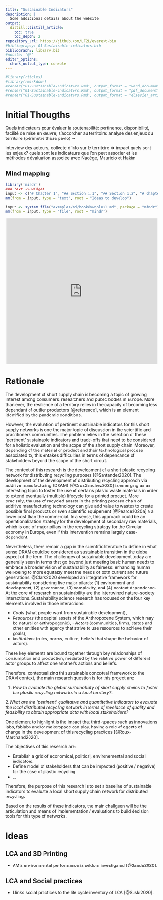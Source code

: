 ```yaml
---
title: "Sustainable Indicators"
description: |
  Some additional details about the website
output:
  distill::distill_article:
    toc: true
    toc_depth: 2
repository_url: https://github.com/LF2L/everest-bio
#bibliography: 01-Sustainable-indicators.bib
bibliography: library.bib
#nocite: '@*'
editor_options: 
  chunk_output_type: console
---
```


```r

#library(rticles)
#library(rmarkdown)
#render("01-Sustainable-indicators.Rmd", output_format = "word_document", output_dir = "01-Sustainable-Indicators")
#render("01-Sustainable-indicators.Rmd", output_format = "pdf_document", output_dir = "01-Sustainable-Indicators")
#render("01-Sustainable-indicators.Rmd", output_format = "elsevier_article", output_dir = "01-Sustainable-Indicators")

```



# Initial Thougths
Quels indicateurs pour évaluer la soutenabilité: pertinence, disponibilité, facilité de mise en œuvre; s’accorcher au territoire: analyse des enjeux du territoire (périmètre thèse pavlo) =>

interview des acteurs, collecte d’info sur le territoire => impact quels sont les enjeux? quels sont les indicateurs que l’on peut associer et les méthodes d’évaluation associée avec Nadège, Mauricio et Hakim 


## Mind mapping

```r
library('mindr')
### text -> widget
input <- c("# Chapter 1", "## Section 1.1", "## Section 1.2", "# Chapter 2")
mm(from = input, type = "text", root = "Ideas to develop")

input <- system.file("examples/md/bookdownplus1.md", package = "mindr")
mm(from = input, type = "file", root = "mindr")

```

:::l-page
<div style="width: 100%; height: 480px; margin: auto; position: relative; text-align: center;"><iframe allowfullscreen frameborder="0" style="width:99%; height:480px" src="https://lucid.app/documents/embeddedchart/945c1be7-a621-4c3e-9267-f77f2fb2855a" id="CJG60F2Mr.Uj"></iframe></div>
:::


# Rationale

The development of short supply chain is becoming a topic of growing interest among consumers, researchers and public bodies in Europe.
More than ever, the resilience of a territory relies in the capacity of becoming less dependant of outlier productors [@reference], which is an element identified by the pandemic conditions. 

<!-- Problem -->
However, the evaluation of pertinent sustainable indicators for this short supply networks is one the  major topic of discussion in the scientific and practitioners communities. 
The problem relies in the selection of these 'pertinent' sustainable indicators and trade-offs that need to be considered for a holistic evaluation and the scope of the short supply chain. 
Moreover, depending of the material or product and their technological process associated to, this entakes difficulties in terms of dependance of stakeholders beyond the scope of the short circuit. 

<!-- Contex -->
The context of this research is the development of a short plastic recycling network for distributing recycling purposes [@Santander2020]. 
The development of the development of distributing recycling approach via additive manufacturing (DRAM) [@CruzSanchez2020] is emerging as an interesting topic to foster the use of certains plastic waste materials in order to extend eventually (multiple) lifecycle for a printed product. 
More precisely, the use of recycled assets in the printing process chain of additive manufacturing technology can give add value to wastes to create possible final products or even scientific equipement [@Pearce2020a] a a lower cost than the commercial.
In a sense, this approach could be an operationalization strategy for the development of secondary raw materials, which is one of major pillars in the recycling strategy for the Circular economy in Europe, even if this intervention remains largely case-dependent.

<!-- Conceptual Framework -->
Nevertheless, there remain a gap in the scientific literature to define in what sense DRAM could be considered as sustainable transition in the global aspect of the term. 
The challenges of sustainable development today are generally seen in terms that go beyond just meeting basic human needs to embrace a broader vision of sustainability as fairness: 
enhancing human well-being to more equitably meet the needs of both current and future generations.
@Clark2020 developed an integrative framework for sustainability considering five major pilards: 
(1) environment and development, 
(2) governance, 
(3) complexity, and 
(4) context dependence.
At the core of research on sustainability are the intertwined nature–society interactions.
Sustainability science research has focused on the four key elements involved in those interactions: 

- *Goals* (what people want from sustainable development), 
- *Resources* (the capital assets of the Anthropocene System, which may be natural or anthropogenic), - *Actors* (communities, firms, states and other entities with agency that strive to use resources to achieve their goals), 
- *Institutions* (rules, norms, culture, beliefs that shape the behavior of actors). 

These key elements are bound together through key relationships of consumption and production, mediated by the relative power of different actor groups to affect one another’s actions and beliefs.

Therefore, contextualizing thi sustainable concptual framework to the DRAM context, the main research question is for this project are:

1. *How to evaluate the global sustainability of short supply chains to foster the plastic recycling networks in a local territory?*.

2.*What are the 'pertinent' qualitative and quantitative indicators to evaluate the local distributed recycling network in terms of revelance of quality and feasibility to obtain appropriate data with local stakeholders?*

One element to highlight is the impact that third-spaces such as innovations labs, fablabs and/or makerspace can play, having a role of agents of change in the development of this recycling practices [@Roux-Marchand2020].

The objectives of this research are:

- Establish a grid of economical, political, environemental and social indicators.
- Define model of stakeholders that can be impacted (positive / negative) for the case of plastic recycling
- ...

Therefore, the purpose of this research is to set a baseline of sustainable indicators to evaluate a local short supply chain network for distributed recycling.

Based on the results of these indicators, the main challguen will be the articulation and means of implementation / evaluations to build  decision tools for this type of networks. 






# Ideas

## LCA and 3D Printing

- AM’s environmental performance is seldom investigated [@Saade2020].



## LCA and Social practices

- Llinks social practices to the life cycle inventory of LCA [@Suski2020].